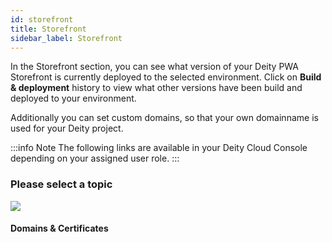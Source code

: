 ```yaml
---
id: storefront
title: Storefront
sidebar_label: Storefront
---
```



In the Storefront section, you can see what version of your Deity PWA Storefront is currently deployed to the selected environment. Click on **Build & deployment** history to view what other versions have been build and deployed to your environment.

Additionally you can set custom domains, so that your own domainname is used for your Deity project.

:::info Note
The following links are available in your Deity Cloud Console depending on your assigned user role.
:::

### Please select a topic
<div className="flex mb80 brighten">
  <Card to="/docs/console/storefront/domains">
    <img src="/img/icons/shield.svg" />
    <h4>Domains & Certificates</h4>
    <p></p>
  </Card>
</div>